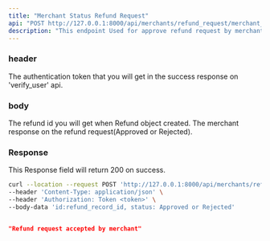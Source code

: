 ```yaml
---
title: "Merchant Status Refund Request"
api: "POST http://127.0.0.1:8000/api/merchants/refund_request/merchant_status_refund_request/"
description: "This endpoint Used for approve refund request by merchant."
---
```


### header
<ParamField header="Authorization" type="string">
  The authentication token that you will get in the success response on 'verify_user' api.
</ParamField>

### body
<ParamField body="id" type="string">
  The refund id you will get when Refund object created.
</ParamField>

<ParamField body="status" type="string">
  The merchant response on the refund request(Approved or Rejected).
</ParamField>

### Response

<ResponseField name="success" type="number">
  This Response field will return 200 on success.
</ResponseField>

<RequestExample>

```bash Example Request
curl --location --request POST 'http://127.0.0.1:8000/api/merchants/refund_request/merchant_status_refund_request/' \
--header 'Content-Type: application/json' \
--header 'Authorization: Token <token>' \
--body-data 'id:refund_record_id, status: Approved or Rejected'

```

</RequestExample>

<ResponseExample>

```json Response

"Refund request accepted by merchant"
    
```

</ResponseExample>
